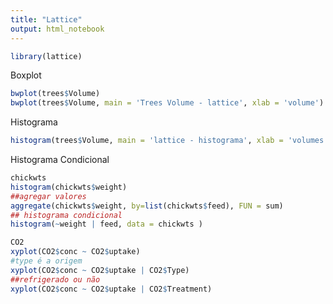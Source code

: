 ```yaml
---
title: "Lattice"
output: html_notebook
---
```

```r
library(lattice)
```
Boxplot
```r
bwplot(trees$Volume)
bwplot(trees$Volume, main = 'Trees Volume - lattice', xlab = 'volume')
```
Histograma
```r
histogram(trees$Volume, main = 'lattice - histograma', xlab = 'volumes', aspect = 1, type = 'percent', nint = 5)
```
Histograma Condicional
```r
chickwts
histogram(chickwts$weight)
##agregar valores
aggregate(chickwts$weight, by=list(chickwts$feed), FUN = sum)
## histograma condicional
histogram(~weight | feed, data = chickwts )
```
```r
CO2
xyplot(CO2$conc ~ CO2$uptake)
#type é a origem
xyplot(CO2$conc ~ CO2$uptake | CO2$Type)
##refrigerado ou não
xyplot(CO2$conc ~ CO2$uptake | CO2$Treatment)
```


